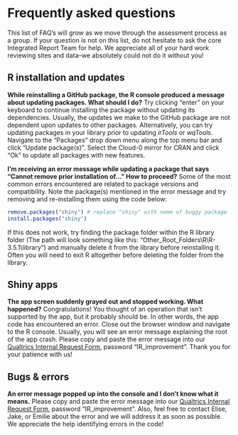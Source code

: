 # Frequently asked questions {#faqs}

This list of FAQ's will grow as we move through the assessment process as a group. If your question is not on this list, do not hesitate to ask the core Integrated Report Team for help. We appreciate all of your hard work reviewing sites and data--we absolutely could not do it without you!

## R installation and updates

**While reinstalling a GitHub package, the R console produced a message about updating packages. What should I do?**
Try clicking "enter" on your keyboard to continue installing the package without updating its dependencies. Usually, the updates we make to the GitHub package are not dependent upon updates to other packages. Alternatively, you can try updating packages in your library prior to updating *irTools* or *wqTools*. Navigate to the "Packages" drop down menu along the top menu bar and click "Update package(s)". Select the Cloud-0 mirror for CRAN and click "Ok" to update all packages with new features. 


**I'm receiving an error message while updating a package that says "Cannot remove prior installation of..." How to proceed?**
Some of the most common errors encountered are related to package versions and compatibility. Note the package(s) mentioned in the error message and try removing and re-installing them using the code below:

```r
remove.packages("shiny") # replace "shiny" with name of buggy package
install.packages("shiny")
```

If this does not work, try finding the package folder within the R library folder (The path will look something like this: "Other_Root_Folders\\R\\R-3.5.1\\library") and manually delete it from the library before reinstalling it. Often you will need to exit R altogether before deleting the folder from the library.


## Shiny apps

**The app screen suddenly grayed out and stopped working. What happened?**
Congratulations! You thought of an operation that isn't supported by the app, but it probably should be. In other words, the app code has encountered an error. Close out the browser window and navigate to the R console. Usually, you will see an error message explaining the root of the app crash. Please copy and paste the error message into our [Qualtrics Internal Request Form](https://utahgov.co1.qualtrics.com/jfe/form/SV_3pWfniLiUUoTOxT), password "IR_improvement". Thank you for your patience with us!


## Bugs & errors

**An error message popped up into the console and I don't know what it means.**
Please copy and paste the error message into our [Qualtrics Internal Request Form](https://utahgov.co1.qualtrics.com/jfe/form/SV_3pWfniLiUUoTOxT), password "IR_improvement". Also, feel free to contact Elise, Jake, or Emilie about the error and we will address it as soon as possible. We appreciate the help identifying errors in the code!